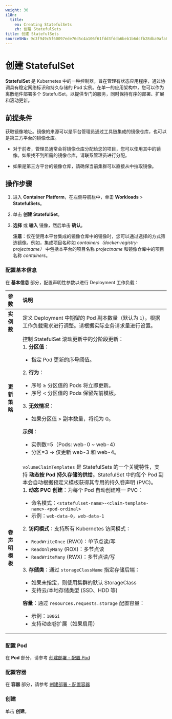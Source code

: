 ```yaml
---
weight: 30
i18n:
  title:
    en: Creating StatefulSets
    zh: 创建 StatefulSets
title: 创建 StatefulSets
sourceSHA: 9c3f949c5f60097ede76d5c4a106f61fdd3fdda6beb1b6dcfb28dba9afa84a3d
---
```


# 创建 StatefulSet

**StatefulSet** 是 Kubernetes 中的一种控制器，旨在管理有状态应用程序，通过协调具有稳定网络标识和持久存储的 Pod 实例。在单一的应用架构中，您可以作为离散组件部署多个 StatefulSet，以提供专门的服务，同时保持有序的部署、扩展和滚动更新。

## 前提条件

获取镜像地址。镜像的来源可以是平台管理员通过工具链集成的镜像仓库，也可以是第三方平台的镜像仓库。

- 对于前者，管理员通常会将镜像仓库分配给您的项目，您可以使用其中的镜像。如果找不到所需的镜像仓库，请联系管理员进行分配。

- 如果是第三方平台的镜像仓库，请确保当前集群可以直接从中拉取镜像。

## 操作步骤

1. 进入 **Container Platform**，在左侧导航栏中，单击 **Workloads** > **StatefulSets**。

2. 单击 **创建 StatefulSet**。

3. **选择** 或 **输入** 镜像，然后单击 **确认**。

   **注意**：仅在使用本平台集成的镜像仓库中的镜像时，您可以通过选择的方式筛选镜像。例如，集成项目名称如 *containers（docker-registry-projectname）* 中包括本平台的项目名称 *projectname* 和镜像仓库中的项目名称 *containers*。

### 配置基本信息

在 **基本信息** 部分，配置声明性参数以进行 Deployment 工作负载：

| **参数**                   | **说明**                                                                                                                                                                                                                                                                                                                                                                                                                                                                                                                                                                                                                                                                                                                                                                                                                                                                                                                                                                                                                                                                                                                                                                                                                                                      |
| :------------------------ | :---------------------------------------------------------------------------------------------------------------------------------------------------------------------------------------------------------------------------------------------------------------------------------------------------------------------------------------------------------------------------------------------------------------------------------------------------------------------------------------------------------------------------------------------------------------------------------------------------------------------------------------------------------------------------------------------------------------------------------------------------------------------------------------------------------------------------------------------------------------------------------------------------------------------------------------------------------------------------------------------------------------------------------------------------------------------------------------------------------------------------------------------------------------------------------------------- |
| **实例数**                | 定义 Deployment 中期望的 Pod 副本数量（默认为 `1`）。根据工作负载需求进行调整。请根据实际业务请求量进行设置。                                                                                                                                                                                                                                                                                                                                                                                                                                                                                                                                                                                                                                                                                                                                                                                                                                                                                                                                                                                                                                  |
| **更新策略**              | 控制 StatefulSet 滚动更新中的分阶段更新：<br />1. **分区值**：<ul><li> 指定 Pod 更新的序号阈值。</li></ul> 2. **行为**：<ul><li> 序号 ≥ 分区值的 Pods 将立即更新。</li><li> 序号 < 分区值的 Pods 保留先前模板。</li></ul> 3. **无效情况**：<ul><li> 如果分区值 > 副本数量，将视为 0。</li></ul> **示例**：<ul><li> 实例数=5（Pods: web-0 \~ web-4）</li><li> 分区=3 → 仅更新 web-3 和 web-4。</li></ul>                                                                                                                                                                                                                                                                                                                                                                                                                                                                   |
| **卷声明模板**            | `volumeClaimTemplates` 是 StatefulSets 的一个关键特性，支持 **动态按 Pod 持久存储的供给**。StatefulSet 中的每个 Pod 副本会自动根据预定义模板获得其专用的持久卷声明 (PVC)。<br />1. **动态 PVC 创建**：为每个 Pod 自动创建唯一 PVC：<ul><li> 命名模式：`<statefulset-name>-<claim-template-name>-<pod-ordinal>`</li><li> 示例：`web-data-0`，`web-data-1`</li></ul> 2. **访问模式**：支持所有 Kubernetes 访问模式：<ul><li> `ReadWriteOnce` (RWO)：单节点读/写</li><li> `ReadOnlyMany` (ROX)：多节点读</li><li> `ReadWriteMany` (RWX)：多节点读/写</li></ul> 3. **存储类**：通过 `storageClassName` 指定存储后端：<ul><li> 如果未指定，则使用集群的默认 StorageClass</li><li> 支持云/本地存储类型 (SSD、HDD 等)</li></ul> **容量**：通过 `resources.requests.storage` 配置容量：<ul><li> 示例：`100Gi`</li><li> 支持动态卷扩展（如果启用）</li></ul> |

### 配置 Pod

在 **Pod** 部分，请参考 [创建部署 - 配置 Pod](./deployment_create.mdx#configurepod)

### 配置容器

在 **容器** 部分，请参考 [创建部署 - 配置容器](./deployment_create.mdx#configurecontainers)

### 创建

单击 **创建**。
